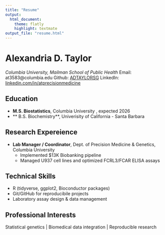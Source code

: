 ```yaml
---
title: "Resume"
output: 
  html_document:
    theme: flatly
    highlight: textmate
output_file: "resume.html"
---
```


# Alexandria D. Taylor
*Columbia University, Mailman School of Public Health*
Email: at3583@columbia.edu
Github: [ADTAYLORSG](https://github.com/ADTAYLORSG)
LinkedIn: [linkedin.com/in/atprecisionmedicine](https://linkedin.com/in/atprecisionmedicine)

## Education
- **M.S. Biostatistics**, Columbia University , expected 2026
- ** B.S. Biochemistry**, Univerisity of California - Santa Barbara

## Research Expereience
- **Lab Manager / Coordinator**, Dept. of Precision Medicine & Genetics, Columbia University
  - Implemented $13K Biobanking pipeline 
  - Managed U937 cell lines and optimized FCRL3/FCAR ELISA assays

## Technical Skills
- R (tidyverse, ggplot2, Bioconductor packages)
- Git/GitHub for reproducibile projects 
- Laboratory assay design & data management

## Professional Interests 
Statistical genetics | Biomedical data integration | Reproducible research

